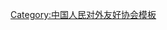 {{Navbox
| name   = 中国人民对外友好协会第八届全国理事会
| title  = [[中国人民对外友好协会]]第八届全国理事会
| above  = 2002年5月－2007年5月
| bodyclass = hlist
| group1 = 会长
| list1  = [[陈昊苏]]
| group2 = 副会长
| list2  = 
* [[李小林]]
* [[苏光|苏　光]]
* [[陈永昌]]
* [[王运泽]]
| group3 = 秘书长
| list3  = 
| group4 = 顾问
| list4  = 
* [[王光英]]
* [[布赫|布　赫]]
* [[铁木尔·达瓦买提]]
* [[何魯麗]]
* [[成思危]]
* [[蒋正华]]
* [[司马义·艾买提]]
* [[宋健|宋　健]]
* [[钱正英]]
* [[胡启立]]
* [[王文元]]
| group5 = 
| list5  = 
| group6 = 
| list6  = 
}}<noinclude>
{{collapsible option}}
[[Category:中国人民对外友好协会模板]]
</noinclude>